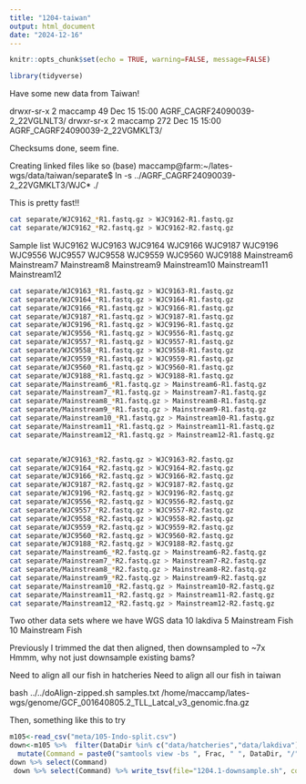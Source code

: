 ```yaml
---
title: "1204-taiwan"
output: html_document
date: "2024-12-16"
---
```


```r
knitr::opts_chunk$set(echo = TRUE, warning=FALSE, message=FALSE)
```

```r
library(tidyverse)
```

Have some new data from Taiwan!

drwxr-sr-x 2 maccamp  49 Dec 15 15:00 AGRF_CAGRF24090039-2_22VGLNLT3/
drwxr-sr-x 2 maccamp 272 Dec 15 15:00 AGRF_CAGRF24090039-2_22VGMKLT3/

Checksums done, seem fine.

Creating linked files like so
(base) maccamp@farm:~/lates-wgs/data/taiwan/separate$ ln -s ../AGRF_CAGRF24090039-2_22VGMKLT3/WJC* ./

This is pretty fast!!
```sh
cat separate/WJC9162_*R1.fastq.gz > WJC9162-R1.fastq.gz
cat separate/WJC9162_*R2.fastq.gz > WJC9162-R2.fastq.gz
```

Sample list
WJC9162
WJC9163
WJC9164
WJC9166
WJC9187
WJC9196
WJC9556
WJC9557
WJC9558
WJC9559
WJC9560
WJC9188
Mainstream6
Mainstream7
Mainstream8
Mainstream9
Mainstream10
Mainstream11
Mainstream12

```sh
cat separate/WJC9163_*R1.fastq.gz > WJC9163-R1.fastq.gz
cat separate/WJC9164_*R1.fastq.gz > WJC9164-R1.fastq.gz
cat separate/WJC9166_*R1.fastq.gz > WJC9166-R1.fastq.gz
cat separate/WJC9187_*R1.fastq.gz > WJC9187-R1.fastq.gz
cat separate/WJC9196_*R1.fastq.gz > WJC9196-R1.fastq.gz
cat separate/WJC9556_*R1.fastq.gz > WJC9556-R1.fastq.gz
cat separate/WJC9557_*R1.fastq.gz > WJC9557-R1.fastq.gz
cat separate/WJC9558_*R1.fastq.gz > WJC9558-R1.fastq.gz
cat separate/WJC9559_*R1.fastq.gz > WJC9559-R1.fastq.gz
cat separate/WJC9560_*R1.fastq.gz > WJC9560-R1.fastq.gz
cat separate/WJC9188_*R1.fastq.gz > WJC9188-R1.fastq.gz
cat separate/Mainstream6_*R1.fastq.gz > Mainstream6-R1.fastq.gz
cat separate/Mainstream7_*R1.fastq.gz > Mainstream7-R1.fastq.gz
cat separate/Mainstream8_*R1.fastq.gz > Mainstream8-R1.fastq.gz
cat separate/Mainstream9_*R1.fastq.gz > Mainstream9-R1.fastq.gz
cat separate/Mainstream10_*R1.fastq.gz > Mainstream10-R1.fastq.gz
cat separate/Mainstream11_*R1.fastq.gz > Mainstream11-R1.fastq.gz
cat separate/Mainstream12_*R1.fastq.gz > Mainstream12-R1.fastq.gz


cat separate/WJC9163_*R2.fastq.gz > WJC9163-R2.fastq.gz
cat separate/WJC9164_*R2.fastq.gz > WJC9164-R2.fastq.gz
cat separate/WJC9166_*R2.fastq.gz > WJC9166-R2.fastq.gz
cat separate/WJC9187_*R2.fastq.gz > WJC9187-R2.fastq.gz
cat separate/WJC9196_*R2.fastq.gz > WJC9196-R2.fastq.gz
cat separate/WJC9556_*R2.fastq.gz > WJC9556-R2.fastq.gz
cat separate/WJC9557_*R2.fastq.gz > WJC9557-R2.fastq.gz
cat separate/WJC9558_*R2.fastq.gz > WJC9558-R2.fastq.gz
cat separate/WJC9559_*R2.fastq.gz > WJC9559-R2.fastq.gz
cat separate/WJC9560_*R2.fastq.gz > WJC9560-R2.fastq.gz
cat separate/WJC9188_*R2.fastq.gz > WJC9188-R2.fastq.gz
cat separate/Mainstream6_*R2.fastq.gz > Mainstream6-R2.fastq.gz
cat separate/Mainstream7_*R2.fastq.gz > Mainstream7-R2.fastq.gz
cat separate/Mainstream8_*R2.fastq.gz > Mainstream8-R2.fastq.gz
cat separate/Mainstream9_*R2.fastq.gz > Mainstream9-R2.fastq.gz
cat separate/Mainstream10_*R2.fastq.gz > Mainstream10-R2.fastq.gz
cat separate/Mainstream11_*R2.fastq.gz > Mainstream11-R2.fastq.gz
cat separate/Mainstream12_*R2.fastq.gz > Mainstream12-R2.fastq.gz

```

Two other data sets where we have WGS data
10 lakdiva
5 Mainstream Fish
10 Mainstream Fish

Previously I trimmed the dat then aligned, then downsampled to ~7x Hmmm, why not just downsample existing bams?

Need to align all our fish in hatcheries
Need to align all our fish in taiwan

bash ../../doAlign-zipped.sh samples.txt /home/maccamp/lates-wgs/genome/GCF_001640805.2_TLL_Latcal_v3_genomic.fna.gz

Then, something like this to try

```r
m105<-read_csv("meta/105-Indo-split.csv")
down<-m105 %>%  filter(DataDir %in% c("data/hatcheries","data/lakdiva")) %>% mutate(Frac=7/Coverage) %>%
  mutate(Command = paste0("samtools view -bs ", Frac, " ", DataDir, "/",Run,".sort.flt.bam", " > ",   "/home/maccamp/lates-wgs/data/downsample/", Run, ".reduced.bam ;"," samtools index ", "/home/maccamp/lates-wgs/data/downsample/", Run, ".reduced.bam ;")) 
down %>% select(Command)
 down %>% select(Command) %>% write_tsv(file="1204.1-downsample.sh", col_names = FALSE)

```

